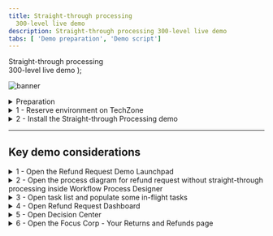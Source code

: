 ---
title: Straight-through processing
  300-level live demo
description: Straight-through processing 300-level live demo
tabs: [ 'Demo preparation', 'Demo script']
---

  <span>
    Straight-through processing <br/> 300-level live demo
  </span> );

![banner](./images/BA_STP_300_Prep_GitHub_banner_8-3-21_short.jpg)
<span id="place1"></span>

<details>

<summary>Preparation</summary>
<br/>

This demo shows how the IBM Cloud Pak for Business Automation enables straight-through processing. To illustrate this, a customer’s refund process is automated. The capabilities used in this demo are workflow, decisions, and operational intelligence.

<br/>

**[Go to top](#place1)**

</details>

<details>

<summary>1 - Reserve environment on TechZone</summary>

<br/>

| **1 - Reserve your OpenShift cluster** |   |
| :---         | :--- |
| **Action** &nbsp; &nbsp; &nbsp; &nbsp; &nbsp; &nbsp; &nbsp; &nbsp; &nbsp; &nbsp; &nbsp; &nbsp; &nbsp; &nbsa. Go to https://techzone.ibm.com/my/reservations/create/60a3f89394f6b10017929425<br/>This will reserve a preinstalled Cloud Pak for Business Automation V21.0.1-IF001 on Red Hat OpenShift on IBM Cloud <br/>b.	Read and complete the form<br/>c. **Suggestion**:When selecting your data center location, use one with the lowest storage % available, even if this is further from your location. <br/>d.	Submit and wait for your cluster to be ready.<br/><br/> **Note**: If your reservation submission fails with an error, try a second time. If it fails again, wait 30 minutes and check [reservations](https://techzone.ibm.com/my/reservations) to see if the reservation was successful before you try again. For support and errors in Technology Zone, slack #dte-techzone-support or email dte@us.ibm.com. <br/> <br/> Once your environment is ready, continue to the next steps below. |
|  | Alternatively, you can install the demo into your own cluster. You will need own OpenShift-based cluster with the Cloud Pak for Business Automation installed and configured for access to all the required user interfaces |
| **2 - Validate your cluster** |   |
| :---         | :--- |
| **Action** &nbsp; &nbsp; &nbsp; &nbsp; &nbsp; &nbsp; &nbsp; &nbsp; &nbsp; &nbsp; &nbsp; &nbsp; &nbsp; &nbsp; &nbsp; &nbsp; &nbsp; | While you may see your environment through the console within a few minutes, the operator will typically take 2 to 5 hours to complete the installation of the Cloud Pak for Business automation. <br/><br/>Cluster readiness expectations: Demo Pattern Preinstalled Clusters may be accessible via the IBM Cloud console and OpenShift web console in 20 minutes but the operator will still be deploying your CP4BA installation for at least 2 hours and generally not more than 5 hours. <br/><br/>To know when your cluster is ready: (**Note**: For issues with any of the steps below, go to the [Troubleshooting page](https://github.ibm.com/jgoodhue/cp4ba-roks-install/blob/master/Additional-files/troubleshooting-cluster.md).)<br/><br/>a.	First, wait for an email with the subject Your OpenShift Cluster is ready on IBM Cloud in 30-60 minutes. <br/>- If you do not receive an email or to check on status, go to IBM Technology Zone's My Library -> My Reservations page.<br/>b.	Next, use the email with the subject Your OpenShift Cluster is ready on IBM Cloud and click to open the console.<br/>- You may also use the IBM Technology Zone's My Library -> My Reservations page.<br/>c.On the IBM Cloud cluster page, check to be sure the status shows Normal with a green check and an Ingress subdomain exists.<br/>d.	Click the OpenShift web console button in the upper right.<br/>e.	 The last task within the operator is to generate a config map named icp4adeploy-cp4ba-access-info which you can access in the OCP Console under Workloads -> Config Maps or via the CLI. If this config map exists, then CP4BA should be ready.<br/><br/>**Note**: It is not recommended to change the password of cp4admin. Instead, create a new admin user if this is required.<br/><br/> |
| **3 - Login to Cloud Pak for Business Automation**<br/><br/>All the URL and user and password information you need will be present in the icp4adeploy-cp4ba-access-info config map which you can access in the OCP Console under Workloads -> Config Maps or via the CLI. When you navigate to an interface and need to login, use Enterprise LDAP and cp4admin.<br/><br/>**Note**: Be sure to carefully follow the instructions in each section of the config map and open each of the mentioned URLs in your browser to accept the self-signed certificates or you will receive errors.<br/><br/>**Note**: For Automation Document Processing (ADP), in versions before V21.0.2, you MUST perform some steps BEFORE using it to manually import sample data. If you create a project before the import it will not be simple to recover. See the steps under Loading sample data for Automation Document Processing on https://www.ibm.com/docs/en/cloud-paks/cp-biz-automation/21.0.x?topic=deployment-installing-capabilities-by-running-script for details. |

<br/>

**[Go to top](#place1)**

</details>

<details>

<summary>2 - Install the Straight-through Processing demo</summary>
<br/>

2.1 - Determine your credentials<br/><br/>a. If using Cloud Pak for Business Automation as a Service:<br/><br/>a. You will use a single login to access BAS, BAW, ODM and BPC<br/><br/>- For ODM, you will need to create a service credential/account for basic auth credentials to invoke the API to Rule Execution Server<br/><br/>b. If you are deploying Refund Request on your own environment: <br/><br/>- Make sure you have a login to all required components.<br/><br/>2.2 Deploy ODM artifacts<br/><br/>a Login to Decision Center Business console<br/><br/>- On Library, click the import icon<br/><br/>- Choose and upload Refund Processing [main] YYYY.MM.DD_XX.zip<br/><br/>- Open the main branch, click Deployments and deploy to your Rule Execution Server (adjust the server within the deployment configuration as required)<br/><br/>- Return to the branch list and click the plus sign to create a new branch based on main named Reduce Manual Processing<br/><br/>- Import Refund Processing [Reduce Manual Processing] YYYY.MM.DD_XX.zip to the new branch and choose to replace the existing elements<br/><br/>- Deploy the new branch to Rule Execution Server as a second version<br/><br/>3.1 - Deploy BAW artifacts<br/><br/>a. Login to Workflow Center and navigate to Process Apps or Workflow Authoring in Business Automation Studio and navigate to Business automations -> Workflows<br/><br/>b. Import Refund_Request - YYYY.MM.DD_XX.twx<br/><br/>c. Open the Refund Request process app / project and navigate to Process App Settings -> Servers<br/><br/>d. Edit the settings for hostname, port, authentication and so forth for your ODM server<br/><br/>2.3 - (Optional) Open the BAI Generators team and add an appropriate user to the team<br/><br/>f. Create a new snapshot of the process application / project<br/><br/>

3. Install the new snapshot to your Workflow Server unless you wish to run directly on Workflow Center's / Workflow Authoring's playback server (in SaaS, to support the optional BAI events, make sure the Workflow Server running the process app has BAI emitters enabled)

4. (Optional) Setup BAI data
- Login to Process Portal / Workplace with the user specified in the above BAI Generators team
- Click to start Generate Week 1 BAI Data RR v2 and wait for the spinner to complete in about 20 seconds
- Do the same for Generate Week 2 BAI Data RR v2

5. (Optional) Deploy BPC artifacts
- Login to Business Performance Center
- Import two dashboards using RefundRequest (RR) – Week 1 - YYYY.MM.DD_XX.json and RefundRequest (RR) – Week 2 - YYYY.MM.DD_XX.json
- Adjust the monitoring sources to the deployed BAW snapshot for the dashboard and any charts that require it
- Fix any charts that do not have data with the most likely error requiring is to select decimal (data > TG2 > pTime) –(float) in the Data item field which must sometimes be selected after the monitoring source is changed

6. Deploy Business Automation Studio artifacts
- If using Cloud Pak for Business Automation as a Service
        - Create an external automation service named Refund_Request_Application_Services, connect it to the appropriate BAW server, select the Refund Request process and Invoke Refund Processing ODM service flow and publish
        - Export the external automation service as a ZIP from the Business automations -> Extenal section
- If you are deploying Refund Request on your own OpenShift environment
        - Publish the workflow project's snapshot in Business Automation Studio to make the automation services available to applications
        - Import the Refund Request application in Business applications using RefundRequest (RR) – App - YYYY.MM.DD_XX.json
        - Create a new snapshot if needed and export the application as a ZIP

7. Deploy Business Automation Navigator artifacts
- Login to Business Automation Navigator's admin desktop
- Open and connect to the Application Engine Connection, sometimes called APPENGO
- If using Cloud Pak for Business Automation as a Service, import both the automation service and application ZIP files
- If you are deploying Refund Request on your own OpenShift environment, import the application ZIP file
- Edit the details of the application and add appropriate teams to the Permissions table
- Edit the desktop of your choice and on the Layout tab, add the application<br/><br/>
Once your environment is ready, continue to the next steps below.
| **Key demo considerations** | Please see [below](#key-demo-considerations). |
| **How to get support** | Please direct any questions in  preparation for the demo to the [**#Techdemos-Automation-Support**](https://ibm.enterprise.slack.com/app_redirect?channel=techdemos-automation-support) Slack channel. |

**[Go to top](#place1)**

</details>

***

## Key demo considerations

<details>

<summary>1 - Open the Refund Request Demo Launchpad</summary>
<br/>

Follow these steps to the Refund Request Demo Launchpad, used to open all the user interfaces you will use in the demo.

<br/>

| **1.1 - Navigator app** |   |
| :---         | :--- |
| **Action** &nbsp; &nbsp; &nbsp; &nbsp; &nbsp; &nbsp; &nbsp; &nbsp; &nbsp; &nbsp; &nbsp; &nbsp; &nbsp; &nbsp; &nbsp; &nbsp; &nbsp; &nbsp; &nbsp; &nbsp; &nbsp; &nbsp; &nbsp; &nbsp; &nbsp; &nbsp; &nbsp; &nbsp; &nbsp; &nbsp; &nbsp; &nbsp; &nbsp; &nbsp; &nbsp; &nbsp; &nbsp; &nbsp; &nbsp; &nbsp; &nbsp; &nbsp; &nbsp; &nbsp; &nbsp; &nbsp; &nbsp; &nbsp; &nbsp; &nbsp; &nbsp; &nbsp; &nbsp; &nbsp; &nbsp; &nbsp; &nbsp; &nbsp; &nbsp; &nbsp; &nbsp; &nbsp; &nbsp; &nbsp; &nbsp; &nbsp; &nbsp; &nbsp; &nbsp; &nbsp; &nbsp; &nbsp; &nbsp; &nbsp; &nbsp; &nbsp; &nbsp; &nbsp; &nbsp; &nbsp; &nbsp; &nbsp; &nbsp; &nbsp; &nbsp; &nbsp; &nbsp; &nbsp; &nbsp; &nbsp; &nbsp; &nbsp; &nbsp; &nbsp; &nbsp; &nbsp; &nbsp; &nbsp; &nbsp; &nbsp; &nbsp; &nbsp; &nbsp; &nbsp; &nbsp; &nbsp; &nbsp; &nbsp; &nbsp; &nbsp; &nbsp; &nbsp; &nbsp; &nbsp; &nbsp; &nbsp; &nbsp; &nbsp; &nbsp; &nbsp; &nbsp; &nbsp; &nbsp; &nbsp; &nbsp; &nbsp; &nbsp; &nbsp; &nbsp; &nbsp; &nbsp; &nbsp; &nbsp; &nbsp; &nbsp; &nbsp; &nbsp; &nbsp; &nbsp; &nbsp; &nbsp; &nbsp; &nbsp; &nbsp; &nbsp; &nbsp; &nbsp; &nbsp; &nbsp; &nbsp; &nbsp; &nbsp; &nbsp; &nbsp; &nbsp; &nbsp; &nbsp; &nbsp; | Open the **Navigator** app. Click on the **Refund Request** tile. <br/> <br/> **Note:** If you need the URL, open the OCP console under **Workloads** -> **Config Maps**. Locate the **icp4adeploy-cp4ba-access-info** config map. Then, go to the **Navigator** section of the config map to find the URL and add **?desktop=appDesktop1** at the end for the correct desktop. |
| **Screenshot**         | &nbsp;  <br/> ![2.1](./images/Stu_2.1_300_600.png) |

| **1.2 -	Demo launchpad** |   |
| :---         | :--- |
| **Action** &nbsp; &nbsp; &nbsp; &nbsp; &nbsp; &nbsp; &nbsp; &nbsp; &nbsp; &nbsp; &nbsp; &nbsp; &nbsp; &nbsp; &nbsp; &nbsp; &nbsp; | The demo launchpad should now appear. |
| **Screenshot**         | &nbsp;  <br/> Final screen <br/> ![Final screen](./images/Stu_2.2_300_600.png) |

<br/>

**[Go to top](#place1)**

</details>

<details>

<summary>2 - Open the process diagram for refund request without straight-through processing inside Workflow Process Designer</summary>
<br/>

Open a browser tab with **Workflow Process Designer**, and open the **Refund Request without Straight-through Processing** process diagram.

<br/>

| **2.1 - Refund Request Demo Launcher** |   |
| :---         | :--- |
| **Action** &nbsp; &nbsp; &nbsp; &nbsp; &nbsp; &nbsp; &nbsp; &nbsp; &nbsp; &nbsp; &nbsp; &nbsp; &nbsp; &nbsp; &nbsp; &nbsp; &nbsp; &nbsp; &nbsp; &nbsp; &nbsp; &nbsp; &nbsp; &nbsp; &nbsp; &nbsp; &nbsp; &nbsp; &nbsp; &nbsp; &nbsp; &nbsp; &nbsp; &nbsp; &nbsp; | Go to the **Refund Request Demo Launcher**, and click **Process Analyst**. |
| **Screenshot**         | &nbsp;  <br/> ![3.1](./images/Stu_3.1_300_600.png) |

| **2.2 - Business Automation Studio** |   |
| :---         | :--- |
| **Action** &nbsp; &nbsp; &nbsp; &nbsp; &nbsp; &nbsp; &nbsp; &nbsp; &nbsp; &nbsp; &nbsp; &nbsp; &nbsp; &nbsp; &nbsp; &nbsp; &nbsp; &nbsp; &nbsp; &nbsp; &nbsp; &nbsp; &nbsp; &nbsp; &nbsp; &nbsp; &nbsp; &nbsp; &nbsp; &nbsp; &nbsp; &nbsp; &nbsp; &nbsp; &nbsp; &nbsp; | Use the provided URL to open **Business Automation Studio** in a new tab. |
| **Screenshot**         | &nbsp;  <br/> ![3.2](./images/Stu_3.2_300_600.png) |

| **2.3 - Design** |   |
| :---         | :--- |
| **Action** &nbsp; &nbsp; &nbsp; &nbsp; &nbsp; &nbsp; &nbsp; &nbsp; &nbsp; &nbsp; &nbsp; &nbsp; &nbsp; &nbsp; &nbsp; &nbsp; &nbsp; &nbsp; &nbsp; &nbsp; &nbsp; &nbsp; &nbsp; &nbsp; &nbsp; &nbsp; &nbsp; &nbsp; &nbsp; &nbsp; &nbsp; &nbsp; &nbsp; &nbsp; &nbsp; &nbsp; &nbsp; &nbsp; &nbsp; | From the top left-hand menu, select **Design** and then **Business Automations**. |
| **Screenshot**         | &nbsp;  <br/> ![3.3](./images/Stu_3.3_300_600.png) |

| **2.4 - Business Automations** |   |
| :---         | :--- |
| **Action** &nbsp; &nbsp; &nbsp; &nbsp; &nbsp; &nbsp; &nbsp; &nbsp; &nbsp; &nbsp; &nbsp; &nbsp; &nbsp; &nbsp; &nbsp; &nbsp; &nbsp; &nbsp; &nbsp; &nbsp; &nbsp; &nbsp; &nbsp; &nbsp; &nbsp; &nbsp; | From the **Business Automations** page, select **Workflow**. |
| **Screenshot**         | &nbsp;  <br/> ![3.4](./images/Stu_3.4_300_600.png) |

| **2.5 - Refund Request tile** |   |
| :---         | :--- |
| **Action** &nbsp; &nbsp; &nbsp; &nbsp; &nbsp; &nbsp; &nbsp; &nbsp; &nbsp; &nbsp; &nbsp; &nbsp; &nbsp; &nbsp; &nbsp; &nbsp; &nbsp; &nbsp; &nbsp; | Within the **Refund Request** tile, select **Open**. |
| **Screenshot**         | &nbsp;  <br/> ![3.5](./images/Stu_3.5_300_600.png) |

| **2.6 - Process App**  |
| :---         | :--- |
| **Action** &nbsp; &nbsp; &nbsp; &nbsp; &nbsp; &nbsp; &nbsp; &nbsp; &nbsp; &nbsp; &nbsp; &nbsp; &nbsp; &nbsp; &nbsp; &nbsp; &nbsp; &nbsp; &nbsp; &nbsp; &nbsp; &nbsp; &nbsp; &nbsp; &nbsp; &nbsp; &nbsp; &nbsp; &nbsp; &nbsp; &nbsp; &nbsp; &nbsp; &nbsp; &nbsp; &nbsp; &nbsp; &nbsp; &nbsp; &nbsp; &nbsp; &nbsp; &nbsp; &nbsp; &nbsp; &nbsp; &nbsp; &nbsp; | Inside the **Process App**, select **Processes**, and then select **Refund Request without STP**. |
| **Screenshot**         | &nbsp;  <br/> ![3.6](./images/Stu_3.6_300_600.png) |

| **2.7 - Refund Request without STP process diagram** |   |
| :---         | :--- |
| **Action**             | &nbsp; &nbsp; &nbsp; &nbsp; The **Refund Request without STP** process diagram will open. <br/> <br/> &nbsp; &nbsp; &nbsp; &nbsp;  Note: This will be the tab to display when you start the demo. &nbsp; &nbsp; &nbsp; &nbsp; &nbsp; &nbsp; &nbsp; &nbsp; &nbsp; &nbsp; &nbsp; &nbsp; &nbsp; &nbsp; &nbsp; &nbsp; &nbsp; &nbsp; &nbsp; &nbsp; &nbsp; &nbsp; |
| **Screenshot**         | &nbsp;  <br/> &nbsp; &nbsp; &nbsp; &nbsp; Final screen <br/>  &nbsp; &nbsp; &nbsp; &nbsp; &nbsp; &nbsp; &nbsp; &nbsp; ![Final screen](./images/Stu_3.7_300_600.png) |

<br/>

**[Go to top](#place1)**

</details>

<details>

<summary>3 - Open task list and populate some in-flight tasks</summary>
<br/>
  Open the task list view in a new tab. <br/> <br/> Also, populate some in-flight process instances, so there are some tasks in the inbox. Note: The tasks will be automatically deleted after 12 hours to keep things clean for other users.
<br/>

| **3.1 - Refund Request Demo Launcher** |   |
| :---         | :--- |
| **Action** &nbsp; &nbsp; &nbsp; &nbsp; &nbsp; &nbsp; &nbsp; &nbsp; &nbsp; &nbsp; &nbsp; &nbsp; &nbsp; &nbsp; &nbsp; &nbsp; &nbsp; &nbsp; &nbsp; &nbsp; &nbsp; &nbsp; &nbsp; &nbsp; &nbsp; &nbsp; &nbsp; &nbsp; &nbsp; &nbsp; &nbsp; &nbsp; &nbsp; &nbsp; &nbsp; &nbsp; &nbsp; &nbsp; &nbsp; &nbsp; &nbsp; &nbsp; &nbsp; &nbsp; | Go to the **Refund Request Demo Launcher**, and click on the **Refund Investigator**. |
| **Screenshot**         | &nbsp;  <br/> ![4.1](./images/Stu_4.1_300_600.png) |
| **3.2 - Task list view** |   |
| :---         | :--- |
| **Action** &nbsp; &nbsp; &nbsp; &nbsp; &nbsp; &nbsp; &nbsp; &nbsp; &nbsp; &nbsp; &nbsp; &nbsp; &nbsp; &nbsp; &nbsp; &nbsp; &nbsp; &nbsp; &nbsp; &nbsp; &nbsp; &nbsp; &nbsp; &nbsp; &nbsp; &nbsp; &nbsp; | The task list view will open in a new tab as follows: <br/> • 3.2.1 - Workplace will open in a new tab. |
| **Screenshot**         | &nbsp;  <br/> Action 3.2.1 <br/> ![3.2.2 (Self-install)](./images/Stu_4.2.2_Self_Install_300_600.png) |

| **3.3 - Workplace** |   |
| :---         | :--- |
| **Action** &nbsp; &nbsp; &nbsp; &nbsp; &nbsp; &nbsp; &nbsp; &nbsp; &nbsp; &nbsp; &nbsp; &nbsp; &nbsp; &nbsp; &nbsp; &nbsp; &nbsp; &nbsp; &nbsp; &nbsp; &nbsp; &nbsp; &nbsp; &nbsp; &nbsp; &nbsp; &nbsp; &nbsp; &nbsp; &nbsp; &nbsp; &nbsp; &nbsp; &nbsp; &nbsp; &nbsp; &nbsp; &nbsp; &nbsp; &nbsp; &nbsp; &nbsp; &nbsp; &nbsp; &nbsp; &nbsp; &nbsp; &nbsp; &nbsp; &nbsp; &nbsp; &nbsp; &nbsp; &nbsp; &nbsp; &nbsp; &nbsp; &nbsp; &nbsp; &nbsp; &nbsp; &nbsp; &nbsp; &nbsp; &nbsp; &nbsp; &nbsp; &nbsp; &nbsp; &nbsp; &nbsp; &nbsp; &nbsp; &nbsp; &nbsp; &nbsp; &nbsp; &nbsp; &nbsp; &nbsp; &nbsp; &nbsp; &nbsp; &nbsp; &nbsp; &nbsp; &nbsp; &nbsp; &nbsp; &nbsp; &nbsp; &nbsp; &nbsp; &nbsp; &nbsp; &nbsp; &nbsp; &nbsp; &nbsp; &nbsp; &nbsp; &nbsp; &nbsp; &nbsp; &nbsp; | Populate some in-flight tasks from **Workplace**: <br/> • 3.4.1 - From **Workplace**, click on **Start Workflow**. <br/> • 3.4.2 - Select the **Refund Request** tile (may need to scroll down). Then, select Tip. Then, select **Launch**. Repeat **three times** to generate three tasks. <br/> • 3.4.3 - Click on **Start Workflow**, Select the **Quote Exception** tile (may need to scroll down). Then, select **Tip**. Then, select **Launch**. Repeat **two times** to generate two tasks. <br/> • 3.4.4 - You should now see (at least) five tasks in the task inbox. |
| **Screenshot**         | &nbsp;  <br/> Action 3.4.1 (Self-install) <br/> ![4.4.1 (Self-install)](./images/Stu_4.4.1_Self_Install_300_600.png) <br/> <br/> Action 3.4.2 (Self-install) <br/> ![3.4.2 (Self-install)](./images/Stu_4.4.2_Self_Install_300_600.png) <br/> <br/> Action 3.4.3 (Self-install) <br/> ![3.4.3 (Self-install)](./images/Stu_4.4.3_Self_install_300_600.png) <br/> <br/> Action 3.4.4 (Self-install) <br/> ![3.4.4 (Self-install)](./images/Stu_4.4.4_Self_install_300_600.png) |

<br/>

**[Go to top](#place1)**

</details>

<details>

<summary>4 - Open Refund Request Dashboard</summary>
<br/>

Open the **Refund Request Dashboard** in a new tab.

<br/>

| **4.1 - Demo Launcher** |   |
| :---         | :--- |
| **Action** &nbsp; &nbsp; &nbsp; &nbsp; &nbsp; &nbsp; &nbsp; &nbsp; &nbsp; &nbsp; &nbsp; &nbsp; &nbsp; &nbsp; &nbsp; &nbsp; &nbsp; &nbsp; &nbsp; &nbsp; &nbsp; &nbsp; &nbsp; &nbsp; &nbsp; &nbsp; &nbsp; &nbsp; &nbsp; &nbsp; | Go to the **Demo Launcher**, and click on the **Business Analyst**. |
| **Screenshot**         | &nbsp;  <br/> ![4.1](./images/Stu_5.1_300_600.png) |

| **4.2 - BAI Dashboards page** |   |
| :---         | :--- |
| **Action** &nbsp; &nbsp; &nbsp; &nbsp; &nbsp; &nbsp; &nbsp; &nbsp; &nbsp; &nbsp; &nbsp; &nbsp; &nbsp; &nbsp; &nbsp; &nbsp; &nbsp; &nbsp; &nbsp; &nbsp; &nbsp; &nbsp; &nbsp; &nbsp; &nbsp; &nbsp; &nbsp; &nbsp; &nbsp; &nbsp; &nbsp; &nbsp; &nbsp; &nbsp; &nbsp; &nbsp; &nbsp; &nbsp; &nbsp; &nbsp; &nbsp; &nbsp; &nbsp; &nbsp; &nbsp; | From the **BAI Dashboards** page, click on the **Refund Request (RR) Week1** dashboard. |
| **Screenshot**         | &nbsp;  <br/> ![4.2](./images/Stu_5.2_300_600.png) |

| **4.3 - Refund Request (RR) - Week 1 dashboard** |   |
| :---         | :--- |
| **Action**             | The **Refund Request (RR) - Week 1** dashboard will open. &nbsp; &nbsp; &nbsp; &nbsp; &nbsp; &nbsp; &nbsp; &nbsp; &nbsp; &nbsp; &nbsp; &nbsp; &nbsp; &nbsp; &nbsp; &nbsp; &nbsp; |
| **Screenshot**         | &nbsp;  <br/> Final screen <br/> ![Final screen](./images/Stu_5.3_300_600.png) |

<br/>

**[Go to top](#place1)**

</details>

<details>

<summary>5 - Open Decision Center</summary>
<br/>

Open **Decision Center** in a new tab.

<br/>

| **5.1 - Demo Launcher** |   |
| :---         | :--- |
| **Action** &nbsp; &nbsp; &nbsp; &nbsp; &nbsp; &nbsp; &nbsp; &nbsp; &nbsp; &nbsp; &nbsp; &nbsp; &nbsp; &nbsp; &nbsp; &nbsp; &nbsp; &nbsp; &nbsp; &nbsp; &nbsp; &nbsp; &nbsp; &nbsp; &nbsp; &nbsp; &nbsp; &nbsp; &nbsp; | Go to the **Demo Launcher**, and click on the **Rules Manager**. |
| **Screenshot**         | &nbsp;  <br/> ![6.1](./images/Stu_6.1_300_600.png) |

| **5.2 - Decision Center** |   |
| :---         | :--- |
| **Action** &nbsp; &nbsp; &nbsp; &nbsp; &nbsp; &nbsp; &nbsp; &nbsp; &nbsp; &nbsp; &nbsp; &nbsp; &nbsp; &nbsp; &nbsp; &nbsp; &nbsp; | **Decision Center** will open in a new tab. |
| **Screenshot**         | &nbsp;  <br/> Final screen <br/> ![Final screen](./images/Stu_6.2__300_600.png) |

<br/>

**[Go to top](#place1)**

  </details>

<details>

<summary>6 - Open the Focus Corp - Your Returns and Refunds page</summary>
<br/>

Open the **Focus Corp - Your Returns and Refunds** page in a new tab. This is where you will show submitting the refund requests.

<br/>

| *6.1 - Demo Launcher** |   |
| :---         | :--- |
| **Action** &nbsp; &nbsp; &nbsp; &nbsp; &nbsp; &nbsp; &nbsp; &nbsp; &nbsp; &nbsp; &nbsp; &nbsp; &nbsp; &nbsp; &nbsp; &nbsp; &nbsp; &nbsp; &nbsp; &nbsp; &nbsp; &nbsp; &nbsp; &nbsp; &nbsp; &nbsp; | Go to the **Demo Launcher**, and click on the **Customer**. |
| **Screenshot**         | &nbsp;  <br/> ![7.1](./images/Stu_7.1_300_600.png) |

| **6.2 - Focus Corp - Your Returns and Refunds page** |   |
| :---         | :--- |
| **Action**             | Open the **Focus Corp - Your Returns and Refunds** page. &nbsp; &nbsp; &nbsp; &nbsp; &nbsp; &nbsp; &nbsp; &nbsp; &nbsp; &nbsp; &nbsp; &nbsp; &nbsp; &nbsp; &nbsp; &nbsp; &nbsp; &nbsp; &nbsp; &nbsp; &nbsp; |
| **Screenshot**         | &nbsp;  <br/> Final screen <br/> ![Final screen](./images/Stu_7.2_300_600.png) |

<br/>

**[Go to top](#place1)**

  </details>
